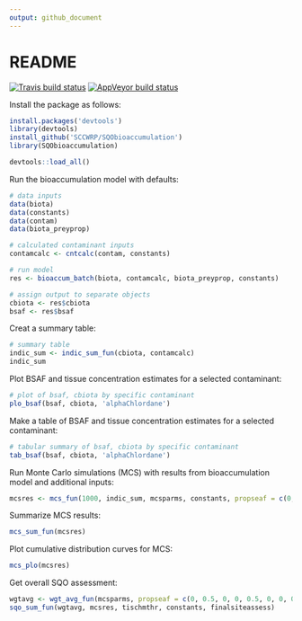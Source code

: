 ```yaml
---
output: github_document
---
```


# README

[![Travis build status](https://travis-ci.org/SCCWRP/SQObioaccumulation.svg?branch=master)](https://travis-ci.org/SCCWRP/SQObioaccumulation)
[![AppVeyor build status](https://ci.appveyor.com/api/projects/status/github/SCCWRP/SQObioaccumulation?branch=master&svg=true)](https://ci.appveyor.com/project/SCCWRP/SQObioaccumulation)

Install the package as follows:

```r
install.packages('devtools')
library(devtools)
install_github('SCCWRP/SQObioaccumulation')
library(SQObioaccumulation)
```
```r
devtools::load_all()
```

Run the bioaccumulation model with defaults:

```r
# data inputs
data(biota)
data(constants)
data(contam)
data(biota_preyprop)

# calculated contaminant inputs
contamcalc <- cntcalc(contam, constants)

# run model
res <- bioaccum_batch(biota, contamcalc, biota_preyprop, constants)

# assign output to separate objects
cbiota <- res$cbiota
bsaf <- res$bsaf
```

Creat a summary table:

```r
# summary table
indic_sum <- indic_sum_fun(cbiota, contamcalc)
indic_sum
```

Plot BSAF and tissue concentration estimates for a selected contaminant:

```r
# plot of bsaf, cbiota by specific contaminant
plo_bsaf(bsaf, cbiota, 'alphaChlordane')
```

Make a table of BSAF and tissue concentration estimates for a selected contaminant:

```r
# tabular summary of bsaf, cbiota by specific contaminant
tab_bsaf(bsaf, cbiota, 'alphaChlordane')
```

Run Monte Carlo simulations (MCS) with results from bioaccumulation model and additional inputs:

```r
mcsres <- mcs_fun(1000, indic_sum, mcsparms, constants, propseaf = c(0, 0.5, 0, 0, 0.5, 0, 0, 0, 0))
```

Summarize MCS results:

```r
mcs_sum_fun(mcsres)
```

Plot cumulative distribution curves for MCS: 

```r
mcs_plo(mcsres)
```

Get overall SQO assessment:

```r
wgtavg <- wgt_avg_fun(mcsparms, propseaf = c(0, 0.5, 0, 0, 0.5, 0, 0, 0, 0))
sqo_sum_fun(wgtavg, mcsres, tischmthr, constants, finalsiteassess)
```



